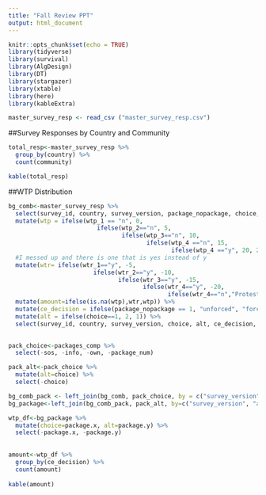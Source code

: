 ```yaml
---
title: "Fall Review PPT"
output: html_document
---
```


```r
knitr::opts_chunk$set(echo = TRUE)
library(tidyverse)
library(survival)
library(AlgDesign)
library(DT)
library(stargazer)
library(xtable)
library(here)
library(kableExtra)
```


```r
master_survey_resp <- read_csv ("master_survey_resp.csv")
```

##Survey Responses by Country and Community
```r
total_resp<-master_survey_resp %>% 
  group_by(country) %>% 
  count(community)

kable(total_resp)
```

##WTP Distribution
```r
bg_comb<-master_survey_resp %>% 
  select(survey_id, country, survey_version, package_nopackage, choice, wtp_1, wtp_2, wtp_3, wtp_4, wtr_1, wtr_2, wtr_3, wtr_4) %>%
  mutate(wtp = ifelse(wtp_1 == "n", 0,
                         ifelse(wtp_2=="n", 5,
                                ifelse(wtp_3=="n", 10,
                                       ifelse(wtp_4 =="n", 15,
                                              ifelse(wtp_4 =="y", 20, 20)))))) %>% 
  #I messed up and there is one that is yes instead of y   
  mutate(wtr= ifelse(wtr_1=="y", -5,
                        ifelse(wtr_2=="y", -10,
                               ifelse(wtr_3=="y", -15,
                                      ifelse(wtr_4=="y", -20,
                                             ifelse(wtr_4=="n","Protest")))))) %>% 
  mutate(amount=ifelse(is.na(wtp),wtr,wtp)) %>% 
  mutate(ce_decision = ifelse(package_nopackage == 1, "unforced", "forced")) %>% 
  mutate(alt = ifelse(choice==1, 2, 1)) %>% 
  select(survey_id, country, survey_version, choice, alt, ce_decision, amount) 
  

pack_choice<-packages_comp %>% 
  select(-sos, -info, -own, -package_num) 

pack_alt<-pack_choice %>% 
  mutate(alt=choice) %>% 
  select(-choice)

bg_comb_pack <- left_join(bg_comb, pack_choice, by = c("survey_version", "choice"))
bg_package<-left_join(bg_comb_pack, pack_alt, by=c("survey_version", "alt"))

wtp_df<-bg_package %>% 
  mutate(choice=package.x, alt=package.y) %>% 
  select(-package.x, -package.y) 
  
  
amount<-wtp_df %>% 
  group_by(ce_decision) %>% 
  count(amount)
  
kable(amount)
```